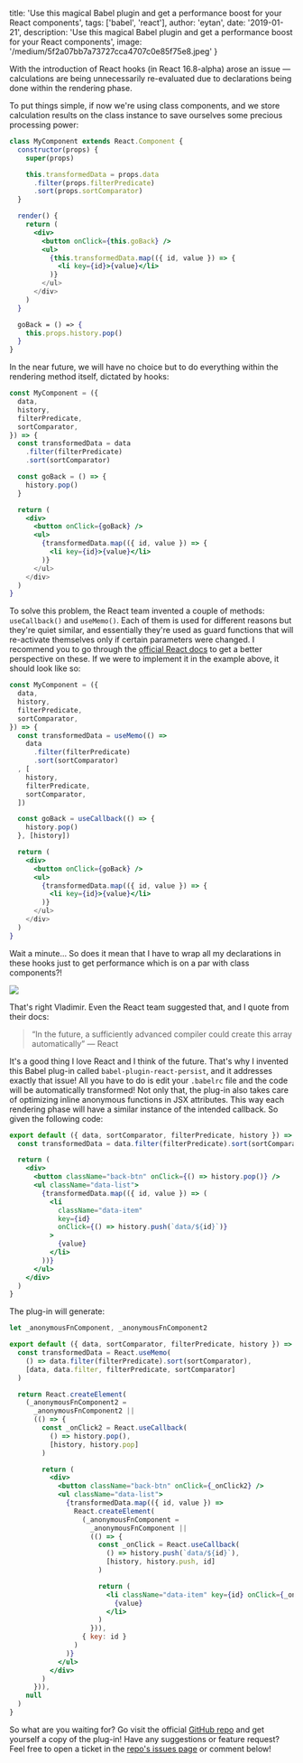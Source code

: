 
  title:
    'Use this magical Babel plugin and get a performance boost for your React components',
  tags: ['babel', 'react'],
  author: 'eytan',
  date: '2019-01-21',
  description:
    'Use this magical Babel plugin and get a performance boost for your React components',
  image: '/medium/5f2a07bb7a73727cca4707c0e85f75e8.jpeg'
}


With the introduction of React hooks (in React 16.8-alpha) arose an issue — calculations are being unnecessarily re-evaluated due to declarations being done within the rendering phase.

To put things simple, if now we're using class components, and we store calculation results on the class instance to save ourselves some precious processing power:

```jsx
class MyComponent extends React.Component {
  constructor(props) {
    super(props)

    this.transformedData = props.data
      .filter(props.filterPredicate)
      .sort(props.sortComparator)
  }

  render() {
    return (
      <div>
        <button onClick={this.goBack} />
        <ul>
          {this.transformedData.map(({ id, value }) => {
            <li key={id}>{value}</li>
          )}
        </ul>
      </div>
    )
  }

  goBack = () => {
    this.props.history.pop()
  }
}
```

In the near future, we will have no choice but to do everything within the rendering method itself, dictated by hooks:

```jsx
const MyComponent = ({
  data,
  history,
  filterPredicate,
  sortComparator,
}) => {
  const transformedData = data
    .filter(filterPredicate)
    .sort(sortComparator)

  const goBack = () => {
    history.pop()
  }

  return (
    <div>
      <button onClick={goBack} />
      <ul>
        {transformedData.map(({ id, value }) => {
          <li key={id}>{value}</li>
        )}
      </ul>
    </div>
  )
}
```

To solve this problem, the React team invented a couple of methods: `useCallback()` and `useMemo()`. Each of them is used for different reasons but they're quiet similar, and essentially they're used as guard functions that will re-activate themselves only if certain parameters were changed. I recommend you to go through the [official React docs](https://reactjs.org/docs/hooks-reference.html#usecallback) to get a better perspective on these. If we were to implement it in the example above, it should look like so:

```jsx
const MyComponent = ({
  data,
  history,
  filterPredicate,
  sortComparator,
}) => {
  const transformedData = useMemo(() =>
    data
      .filter(filterPredicate)
      .sort(sortComparator)
  , [
    history,
    filterPredicate,
    sortComparator,
  ])

  const goBack = useCallback(() => {
    history.pop()
  }, [history])

  return (
    <div>
      <button onClick={goBack} />
      <ul>
        {transformedData.map(({ id, value }) => {
          <li key={id}>{value}</li>
        )}
      </ul>
    </div>
  )
}
```

Wait a minute… So does it mean that I have to wrap all my declarations in these hooks just to get performance which is on a par with class components?!

![](/medium/893729d5d857bd8f7ebcdfc388a150e8.jpeg)

That's right Vladimir. Even the React team suggested that, and I quote from their docs:

> “In the future, a sufficiently advanced compiler could create this array automatically” — React

It's a good thing I love React and I think of the future. That's why I invented this Babel plug-in called `babel-plugin-react-persist`, and it addresses exactly that issue! All you have to do is edit your `.babelrc` file and the code will be automatically transformed! Not only that, the plug-in also takes care of optimizing inline anonymous functions in JSX attributes. This way each rendering phase will have a similar instance of the intended callback. So given the following code:

```jsx
export default ({ data, sortComparator, filterPredicate, history }) => {
  const transformedData = data.filter(filterPredicate).sort(sortComparator)

  return (
    <div>
      <button className="back-btn" onClick={() => history.pop()} />
      <ul className="data-list">
        {transformedData.map(({ id, value }) => (
          <li
            className="data-item"
            key={id}
            onClick={() => history.push(`data/${id}`)}
          >
            {value}
          </li>
        ))}
      </ul>
    </div>
  )
}
```

The plug-in will generate:

```jsx
let _anonymousFnComponent, _anonymousFnComponent2

export default ({ data, sortComparator, filterPredicate, history }) => {
  const transformedData = React.useMemo(
    () => data.filter(filterPredicate).sort(sortComparator),
    [data, data.filter, filterPredicate, sortComparator]
  )

  return React.createElement(
    (_anonymousFnComponent2 =
      _anonymousFnComponent2 ||
      (() => {
        const _onClick2 = React.useCallback(
          () => history.pop(),
          [history, history.pop]
        )

        return (
          <div>
            <button className="back-btn" onClick={_onClick2} />
            <ul className="data-list">
              {transformedData.map(({ id, value }) =>
                React.createElement(
                  (_anonymousFnComponent =
                    _anonymousFnComponent ||
                    (() => {
                      const _onClick = React.useCallback(
                        () => history.push(`data/${id}`),
                        [history, history.push, id]
                      )

                      return (
                        <li className="data-item" key={id} onClick={_onClick}>
                          {value}
                        </li>
                      )
                    })),
                  { key: id }
                )
              )}
            </ul>
          </div>
        )
      })),
    null
  )
}
```

So what are you waiting for? Go visit the official [GitHub repo](https://github.com/DAB0mB/babel-plugin-react-persist) and get yourself a copy of the plug-in! Have any suggestions or feature request? Feel free to open a ticket in the [repo's issues page](https://github.com/DAB0mB/babel-plugin-react-persist/issues) or comment below!
